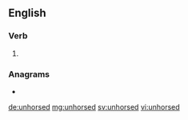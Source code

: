 ==English==

===Verb===
{{head|en|verb form}}

# {{en-past of|unhorse}}

===Anagrams===
* {{l|en|enshroud}}

[[de:unhorsed]]
[[mg:unhorsed]]
[[sv:unhorsed]]
[[vi:unhorsed]]